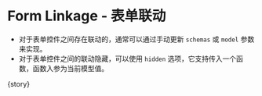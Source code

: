 
<Meta
  title="FluentForm/Advanced"
  component={meta.component}
  decorators={meta.decorators}
  argTypes={meta.argTypes}
  parameters={meta.parameters} />

# Form Linkage - 表单联动

- 对于表单控件之间存在联动的，通常可以通过手动更新 `schemas` 或 `model` 参数来实现。
- 对于表单控件之间的联动隐藏，可以使用 `hidden` 选项，它支持传入一个函数，函数入参为当前模型值。

<Canvas withToolbar mdxSource={source}>
  <Story name="Form Linkage">{story}</Story>
</Canvas>
